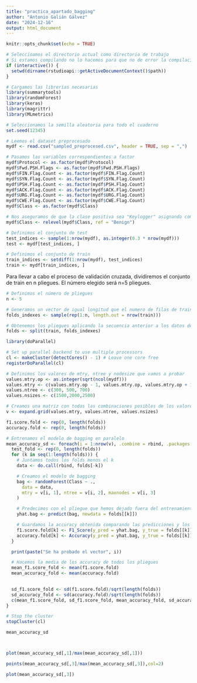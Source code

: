 ```yaml
---
title: "practica_apartado_bagging"
author: "Antonio Galián Gálvez"
date: "2024-12-16"
output: html_document
---
```


```r
knitr::opts_chunk$set(echo = TRUE)
```

```r
# Seleccioamos el directorio actual como directorio de trabajo
# Si estamos compilando no lo hacemos para que no de error la compilación
if (interactive()) {
  setwd(dirname(rstudioapi::getActiveDocumentContext()$path))
}

# Cargamos las librerías necesarias
library(summarytools)
library(randomForest)
library(keras)
library(magrittr)
library(MLmetrics)

# Seleccionamos la semilla aleatoria para todo el cuaderno
set.seed(12345)
```

```r
# Leemos el dataset preprocesado
mydf <- read.csv("sampled_preprocesed.csv", header = TRUE, sep = ",")

# Pasamos las variables correspondientes a factor
mydf$Protocol <- as.factor(mydf$Protocol)
mydf$Fwd.PSH.Flags <- as.factor(mydf$Fwd.PSH.Flags)
mydf$FIN.Flag.Count <- as.factor(mydf$FIN.Flag.Count)
mydf$SYN.Flag.Count <- as.factor(mydf$SYN.Flag.Count)
mydf$PSH.Flag.Count <- as.factor(mydf$PSH.Flag.Count)
mydf$ACK.Flag.Count <- as.factor(mydf$ACK.Flag.Count)
mydf$URG.Flag.Count <- as.factor(mydf$URG.Flag.Count)
mydf$CWE.Flag.Count <- as.factor(mydf$CWE.Flag.Count)
mydf$Class <- as.factor(mydf$Class)

# Nos aseguramos de que la clase positiva sea "Keylogger" asignando como clase de referencia a "Benign"
mydf$Class <- relevel(mydf$Class, ref = "Benign")
```

```r
# Definimos el conjunto de test
test_indices <- sample(1:nrow(mydf), as.integer(0.3 * nrow(mydf)))
test <- mydf[test_indices, ]

# Definimos el conjunto de train
train_indices <- setdiff(1:nrow(mydf), test_indices)
train <- mydf[train_indices, ]
```

Para llevar a cabo el proceso de validación cruzada, dividiremos el conjunto de train en n pliegues. El número elegido será n=5 pliegues.

```r
# Definimos el número de pliegues
n <- 5

# Generamos un vector de igual longitud que el numero de filas de train, asociando cada valor a un pliegue
folds_indexes <- sample(rep(1:n, length.out = nrow(train)))

# Obtenemos los pliegues aplicando la secuencia anterior a los datos de train
folds <- split(train, folds_indexes)
```

```r
library(doParallel)

# Set up parallel backend to use multiple processors
cl <- makeCluster(detectCores() - 1) # Leave one core free
registerDoParallel(cl)

# Definimos los valores de mtry, ntree y nodesize que vamos a probar
values.mtry.op <- as.integer(sqrt(ncol(mydf)))
values.mtry <- c(values.mtry.op - 1, values.mtry.op, values.mtry.op + 1)
values.ntree <- c(300, 500, 700)
values.nsizes <- c(1500,2000,2500)

# Creamos una matriz con todas las combinaciones posibles de los valores de mtry, ntree y nodesize
v <- expand.grid(values.mtry, values.ntree, values.nsizes)

f1.score.fold <- rep(0, length(folds))
accuracy.fold <- rep(0, length(folds))

# Entrenamos el modelo de bagging en paralelo
mean_accuracy_sd <- foreach(i = 1:nrow(v), .combine = rbind, .packages = c("randomForest", "MLmetrics")) %dopar% {
  test_fold <- rep(0, length(folds))
  for (k in seq(1:length(folds))) {
    # Juntamos todos los folds menos el k
    data <- do.call(rbind, folds[-k])

    # Creamos el modelo de bagging
    bag <- randomForest(Class ~ .,
      data = data,
      mtry = v[i, 1], ntree = v[i, 2], maxnodes = v[i, 3]
    )

    # Predecimos con el pliegue que hemos dejado fuera del entrenamiento
    yhat.bag <- predict(bag, newdata = folds[[k]])

    # Guardamos la accuracy obtenida comparando las predicciones y los outputs reales del pliegue k
    f1.score.fold[k] <- F1_Score(y_pred = yhat.bag, y_true = folds[[k]]$Class, positive = "Keylogger")
    accuracy.fold[k] <- Accuracy(y_pred = yhat.bag, y_true = folds[[k]]$Class)
  }

  print(paste("Se ha probado el vector", i))

  # Hacemos la media de los accuracy de todos los pliegues
  mean_f1.score_fold <- mean(f1.score.fold)
  mean_accuracy_fold <- mean(accuracy.fold)

  
  sd_f1.score_fold <- sd(f1.score.fold)/sqrt(length(folds))
  sd_accuracy_fold <- sd(accuracy.fold)/sqrt(length(folds))
  c(mean_f1.score_fold, sd_f1.score_fold, mean_accuracy_fold, sd_accuracy_fold)
}

# Stop the cluster
stopCluster(cl)
```


```r

mean_accuracy_sd



plot(mean_accuracy_sd[,1]/max(mean_accuracy_sd[,1]))

points(mean_accuracy_sd[,3]/max(mean_accuracy_sd[,3]),col=2)

plot(mean_accuracy_sd[,3])
```

